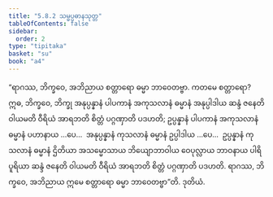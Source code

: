 ```yaml
---
title: "5.8.2 သမ္မပ္ပဓာနသုတ္တ"
tableOfContents: false
sidebar:
  order: 2
type: "tipitaka"
basket: "su"
book: "a4"
---
```



<DynamicBreadcrumb />

<Division number="275" book="a4">

<Paragraph number="1601" book="a4">
“ရာဂဿ, ဘိက္ခဝေ, အဘိညာယ စတ္တာရော ဓမ္မာ ဘာဝေတဗ္ဗာ. ကတမေ စတ္တာရော? ဣဓ, ဘိက္ခဝေ, ဘိက္ခု အနုပ္ပန္နာနံ ပါပကာနံ အကုသလာနံ ဓမ္မာနံ အနုပ္ပါဒါယ ဆန္ဒံ ဇနေတိ ဝါယမတိ ဝီရိယံ အာရဘတိ စိတ္တံ ပဂ္ဂဏှာတိ ပဒဟတိ; ဥပ္ပန္နာနံ ပါပကာနံ အကုသလာနံ ဓမ္မာနံ ပဟာနာယ …ပေ…  အနုပ္ပန္နာနံ ကုသလာနံ ဓမ္မာနံ ဥပ္ပါဒါယ …ပေ…  ဥပ္ပန္နာနံ ကုသလာနံ ဓမ္မာနံ ဌိတိယာ အသမ္မောသာယ ဘိယျောဘာဝါယ ဝေပုလ္လာယ ဘာဝနာယ ပါရိပူရိယာ ဆန္ဒံ ဇနေတိ ဝါယမတိ ဝီရိယံ အာရဘတိ စိတ္တံ ပဂ္ဂဏှာတိ ပဒဟတိ. ရာဂဿ, ဘိက္ခဝေ, အဘိညာယ ဣမေ စတ္တာရော ဓမ္မာ ဘာဝေတဗ္ဗာ”တိ.

</Paragraph>
</Division>

<Paragraph number="1602" type="center" book="a4">
ဒုတိယံ.
</Paragraph>